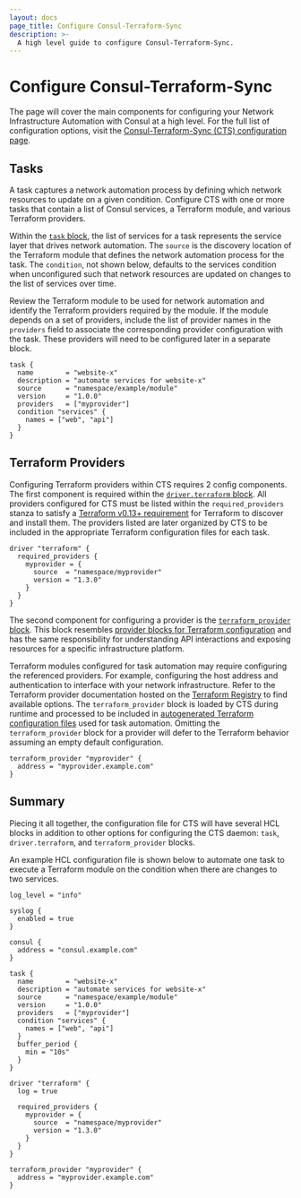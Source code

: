 ```yaml
---
layout: docs
page_title: Configure Consul-Terraform-Sync
description: >-
  A high level guide to configure Consul-Terraform-Sync.
---
```


# Configure Consul-Terraform-Sync

The page will cover the main components for configuring your Network Infrastructure Automation with Consul at a high level. For the full list of configuration options, visit the [Consul-Terraform-Sync (CTS) configuration page](/docs/nia/configuration).

## Tasks

A task captures a network automation process by defining which network resources to update on a given condition. Configure CTS with one or more tasks that contain a list of Consul services, a Terraform module, and various Terraform providers.

Within the [`task` block](/docs/nia/configuration#task), the list of services for a task represents the service layer that drives network automation. The `source` is the discovery location of the Terraform module that defines the network automation process for the task. The `condition`, not shown below, defaults to the services condition when unconfigured such that network resources are updated on changes to the list of services over time.

Review the Terraform module to be used for network automation and identify the Terraform providers required by the module. If the module depends on a set of providers, include the list of provider names in the `providers` field to associate the corresponding provider configuration with the task. These providers will need to be configured later in a separate block.

```hcl
task {
  name        = "website-x"
  description = "automate services for website-x"
  source      = "namespace/example/module"
  version     = "1.0.0"
  providers   = ["myprovider"]
  condition "services" {
    names = ["web", "api"]
  }
}
```

## Terraform Providers

Configuring Terraform providers within CTS requires 2 config components. The first component is required within the [`driver.terraform` block](/docs/nia/configuration#terraform-driver). All providers configured for CTS must be listed within the `required_providers` stanza to satisfy a [Terraform v0.13+ requirement](https://www.terraform.io/docs/configuration/provider-requirements.html#requiring-providers) for Terraform to discover and install them. The providers listed are later organized by CTS to be included in the appropriate Terraform configuration files for each task.

```hcl
driver "terraform" {
  required_providers {
    myprovider = {
      source  = "namespace/myprovider"
      version = "1.3.0"
    }
  }
}
```

The second component for configuring a provider is the [`terraform_provider` block](/docs/nia/configuration#terraform-provider). This block resembles [provider blocks for Terraform configuration](https://www.terraform.io/docs/configuration/providers.html) and has the same responsibility for understanding API interactions and exposing resources for a specific infrastructure platform.

Terraform modules configured for task automation may require configuring the referenced providers. For example, configuring the host address and authentication to interface with your network infrastructure. Refer to the Terraform provider documentation hosted on the [Terraform Registry](https://registry.terraform.io/browse/providers) to find available options. The `terraform_provider` block is loaded by CTS during runtime and processed to be included in [autogenerated Terraform configuration files](/docs/nia/network-drivers#provider) used for task automation. Omitting the `terraform_provider` block for a provider will defer to the Terraform behavior assuming an empty default configuration.

```hcl
terraform_provider "myprovider" {
  address = "myprovider.example.com"
}
```

## Summary

Piecing it all together, the configuration file for CTS will have several HCL blocks in addition to other options for configuring the CTS daemon: `task`, `driver.terraform`, and `terraform_provider` blocks.

An example HCL configuration file is shown below to automate one task to execute a Terraform module on the condition when there are changes to two services.

<CodeBlockConfig filename="cts-example-config.hcl">

```hcl
log_level = "info"

syslog {
  enabled = true
}

consul {
  address = "consul.example.com"
}

task {
  name        = "website-x"
  description = "automate services for website-x"
  source      = "namespace/example/module"
  version     = "1.0.0"
  providers   = ["myprovider"]
  condition "services" {
    names = ["web", "api"]
  }
  buffer_period {
    min = "10s"
  }
}

driver "terraform" {
  log = true

  required_providers {
    myprovider = {
      source  = "namespace/myprovider"
      version = "1.3.0"
    }
  }
}

terraform_provider "myprovider" {
  address = "myprovider.example.com"
}
```

</CodeBlockConfig>
